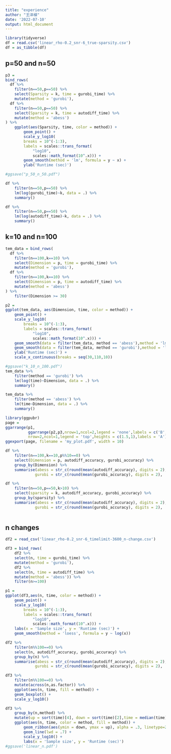 ```yaml
---
title: "experience"
author: "王泽植"
date: '2022-07-10'
output: html_document
---
```


```r
library(tidyverse)
df = read.csv('linear_rho-0.2_snr-6_true-sparsity.csv')
df = as_tibble(df)
```

## p=50 and n=50

```r

p3 = 
bind_rows(
  df %>% 
    filter(n==50,p==50) %>% 
    select(Sparsity = k, time = gurobi_time) %>% 
    mutate(method = 'gurobi'),
  df %>% 
    filter(n==50,p==50) %>% 
    select(Sparsity = k, time = autodiff_time) %>% 
    mutate(method = 'abess')  
) %>% 
    ggplot(aes(Sparsity, time, color = method)) +
        geom_point() +
        scale_y_log10(
        breaks = 10^(-1:3),
        labels = scales::trans_format(
            "log10", 
            scales::math_format(10^.x))) +
        geom_smooth(method = 'lm', formula = y ~ x) +
        ylab('Runtime (sec)')

#ggsave("p_50_n_50.pdf")
```

```r
df %>%
    filter(n==50,p==50) %>%
    lm(log(gurobi_time)~k, data = .) %>%
    summary()

df %>%
    filter(n==50,p==50) %>%
    lm(log(autodiff_time)~k, data = .) %>%
    summary()
```

## k=10 and n=100

```r
tem_data = bind_rows(
  df %>% 
    filter(n==100,k==10) %>% 
    select(Dimension = p, time = gurobi_time) %>% 
    mutate(method = 'gurobi'),
  df %>% 
    filter(n==100,k==10) %>% 
    select(Dimension = p, time = autodiff_time) %>% 
    mutate(method = 'abess')  
) %>% 
    filter(Dimension >= 30) 

p2 = 
ggplot(tem_data, aes(Dimension, time, color = method)) +
    geom_point() +
    scale_y_log10(
        breaks = 10^(-1:3),
        labels = scales::trans_format(
            "log10", 
            scales::math_format(10^.x))) +
    geom_smooth(data = filter(tem_data, method == 'abess'),method = 'lm', formula = y ~ log(x)) +
    geom_smooth(data = filter(tem_data, method == 'gurobi'),method = 'lm', formula = y ~ x) +
    ylab('Runtime (sec)') +
    scale_x_continuous(breaks = seq(30,110,10))

#ggsave("k_10_n_100.pdf")
tem_data %>% 
    filter(method == 'gurobi') %>% 
    lm(log(time)~Dimension, data = .) %>% 
    summary()

tem_data %>% 
    filter(method == 'abess') %>% 
    lm(time~Dimension, data = .) %>% 
    summary()
```


```r
library(ggpubr)
page = 
ggarrange(p1,
          ggarrange(p2,p3,nrow=1,ncol=2,legend = 'none',labels = c('B','C')),
          nrow=2,ncol=1,legend = 'top',heights = c(1.5,1),labels = 'A')
ggexport(page, filename = 'my_plot.pdf', width = 10)
```


```r
df %>% 
    filter(n==100,k==10,p%%10==0) %>% 
    select(Dimension = p, autodiff_accuracy, gurobi_accuracy) %>% 
    group_by(Dimension) %>% 
    summarise(abess = str_c(round(mean(autodiff_accuracy), digits = 2), '(',round(sd(autodiff_accuracy), digits = 2), ')'),
             gurobi = str_c(round(mean(gurobi_accuracy), digits = 2), '(',round(sd(gurobi_accuracy), digits = 2), ')')) 
```

```r
df %>% 
    filter(n==50,p==50,k>10) %>% 
    select(sparsity = k, autodiff_accuracy, gurobi_accuracy) %>% 
    group_by(sparsity) %>% 
    summarise(abess = str_c(round(mean(autodiff_accuracy), digits = 2), '(',round(sd(autodiff_accuracy), digits = 2), ')'),
             gurobi = str_c(round(mean(gurobi_accuracy), digits = 2), '(',round(sd(gurobi_accuracy), digits = 2), ')')) 
```

```r

```

## n changes


```r
df2 = read_csv('linear_rho-0.2_snr-6_timelimit-3600_n-change.csv')
```

```r
df3 = bind_rows(
    df2 %>% 
    select(n, time = gurobi_time) %>% 
    mutate(method = 'gurobi'),
    df2 %>% 
    select(n, time = autodiff_time) %>% 
    mutate(method = 'abess')) %>% 
    filter(n>=100)
```
```r
p1 = 
ggplot(df3,aes(n, time, color = method)) +
    geom_point() +
    scale_y_log10(
        breaks = 10^(-1:3),
        labels = scales::trans_format(
            "log10", 
            scales::math_format(10^.x))) +
    labs(x = 'Sample size', y = 'Runtime (sec)') +
    geom_smooth(method = 'loess', formula = y ~ log(x))
```

```r
df2 %>% 
    filter(n%%100==0) %>% 
    select(n, autodiff_accuracy, gurobi_accuracy) %>% 
    group_by(n) %>% 
    summarise(abess = str_c(round(mean(autodiff_accuracy), digits = 2), '(',round(sd(autodiff_accuracy), digits = 2), ')'),
             gurobi = str_c(round(mean(gurobi_accuracy), digits = 2), '(',round(sd(gurobi_accuracy), digits = 2), ')')) 
```

```r
df3 %>% 
    filter(n%%100==0) %>% 
    mutate(across(n,as.factor)) %>% 
    ggplot(aes(n, time, fill = method)) +
    geom_boxplot() +
    scale_y_log10() 
```
```r
df3 %>% 
    group_by(n,method) %>% 
    mutate(up = sort(time)[4], down = sort(time)[2],time = median(time)) %>% 
    ggplot(aes(n, time, color = method, fill = method)) +
        geom_ribbon(aes(ymin = down, ymax = up), alpha = .3, linetype=2) +
        geom_line(lwd = .7) +
        scale_y_log10() +
        labs(x = 'Sample size', y = 'Runtime (sec)')
#ggsave('linear_n.pdf')
```


  
